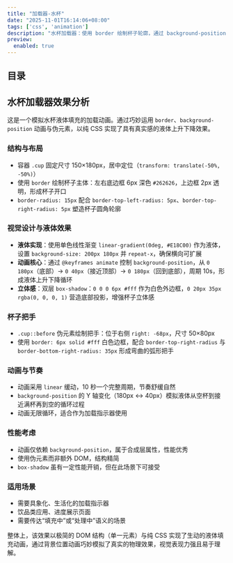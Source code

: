 ```yaml
---
title: "加载器-水杯"
date: "2025-11-01T16:14:06+08:00"
tags: ['css', 'animation']
description: "水杯加载器：使用 border 绘制杯子轮廓，通过 background-position 动画实现液体上升下降效果，配合 box-shadow 与伪元素把手，营造生动的液体填充动画。"
preview:
  enabled: true
---
```


## 目录

## 水杯加载器效果分析

这是一个模拟水杯液体填充的加载动画。通过巧妙运用 `border`、`background-position` 动画与伪元素，以纯 CSS 实现了具有真实感的液体上升下降效果。

### 结构与布局
- 容器 `.cup` 固定尺寸 150×180px，居中定位（`transform: translate(-50%, -50%)`）
- 使用 `border` 绘制杯子主体：左右底边框 6px 深色 `#262626`，上边框 2px 透明，形成杯子开口
- `border-radius: 15px` 配合 `border-top-left-radius: 5px`、`border-top-right-radius: 5px` 塑造杯子圆角轮廓

### 视觉设计与液体效果
- **液体实现**：使用单色线性渐变 `linear-gradient(0deg, #E18C00)` 作为液体，设置 `background-size: 200px 180px` 并 `repeat-x`，确保横向可扩展
- **动画核心**：通过 `@keyframes animate` 控制 `background-position`，从 `0 180px`（底部）→ `0 40px`（接近顶部）→ `0 180px`（回到底部），周期 10s，形成液体上升下降循环
- **立体感**：双层 `box-shadow`：`0 0 0 6px #fff` 作为白色外边框，`0 20px 35px rgba(0, 0, 0, 1)` 营造底部投影，增强杯子立体感

### 杯子把手
- `.cup::before` 伪元素绘制把手：位于右侧 `right: -68px`，尺寸 50×80px
- 使用 `border: 6px solid #fff` 白色边框，配合 `border-top-right-radius` 与 `border-bottom-right-radius: 35px` 形成弯曲的弧形把手

### 动画与节奏
- 动画采用 `linear` 缓动，10 秒一个完整周期，节奏舒缓自然
- `background-position` 的 Y 轴变化（180px ↔ 40px）模拟液体从空杯到接近满杯再到空的循环过程
- 动画无限循环，适合作为加载指示器使用

### 性能考虑
- 动画仅依赖 `background-position`，属于合成层属性，性能优秀
- 使用伪元素而非额外 DOM，结构精简
- `box-shadow` 虽有一定性能开销，但在此场景下可接受

### 适用场景
- 需要具象化、生活化的加载指示器
- 饮品类应用、进度展示页面
- 需要传达“填充中”或“处理中”语义的场景

整体上，该效果以极简的 DOM 结构（单一元素）与纯 CSS 实现了生动的液体填充动画，通过背景位置动画巧妙模拟了真实的物理效果，视觉表现力强且易于理解。


<CodeViewer postId="loader-cap" />